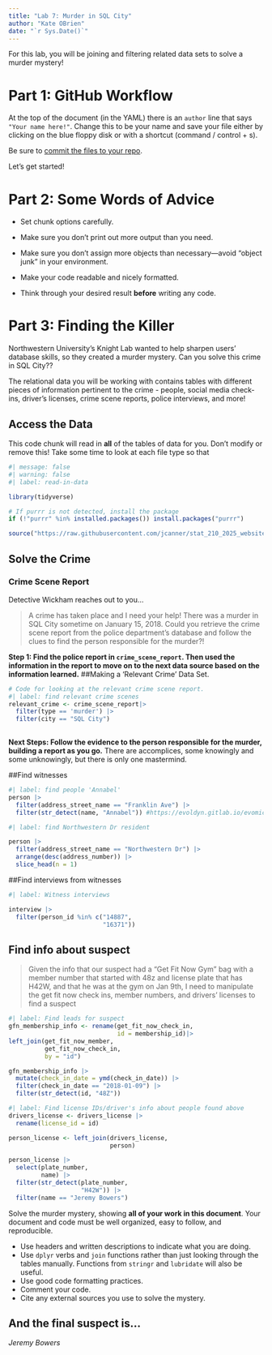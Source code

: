 ```yaml
---
title: "Lab 7: Murder in SQL City"
author: "Kate OBrien"
date: "`r Sys.Date()`"
---
```

For this lab, you will be joining and filtering related data sets to solve a murder mystery!

# Part 1: GitHub Workflow

At the top of the document (in the YAML) there is an `author` line that says 
`"Your name here!"`. Change this to be your name and save your file either by
clicking on the blue floppy disk or with a shortcut (command / control + s). 

Be sure to [commit the files to your repo](https://happygitwithr.com/existing-github-first#stage-and-commit). 

Let's get started!


# Part 2: Some Words of Advice

-   Set chunk options carefully.

-   Make sure you don't print out more output than you need.

-   Make sure you don't assign more objects than necessary---avoid "object junk"
in your environment.

-   Make your code readable and nicely formatted.

-   Think through your desired result **before** writing any code.

# Part 3: Finding the Killer

Northwestern University's Knight Lab wanted to help sharpen users' database
skills, so they created a murder mystery. Can you solve this crime in SQL City??

The relational data you will be working with contains tables with different
pieces of information pertinent to the crime - people, social media check-ins,
driver's licenses, crime scene reports, police interviews, and more!


## Access the Data

This code chunk will read in **all** of the tables of data for you. Don't modify or
remove this! Take some time to look at each file type so that 

```r
#| message: false
#| warning: false
#| label: read-in-data

library(tidyverse)

# If purrr is not detected, install the package
if (!"purrr" %in% installed.packages()) install.packages("purrr")

source("https://raw.githubusercontent.com/jcanner/stat_210_2025_website/main/labs/instructions/lab-7-setup.R")
```

## Solve the Crime

### Crime Scene Report

Detective Wickham reaches out to you...

> A crime has taken place and I need your help! There was a murder in SQL City sometime on January 15, 2018. Could you retrieve the crime scene report from the police department’s database and follow the clues to find the person responsible for the murder?!


**Step 1: Find the police report in `crime_scene_report`. Then used the information in the report to move on to the next data source based on the information learned.**
##Making a 'Relevant Crime' Data Set.
```r
# Code for looking at the relevant crime scene report.
#| label: find relevant crime scenes
relevant_crime <- crime_scene_report|>
  filter(type == 'murder') |>
  filter(city == "SQL City")
  
```




**Next Steps: Follow the evidence to the person responsible for the murder, building a report as you go.**
There are accomplices, some knowingly and some unknowingly, but there is only one mastermind.

##Find witnesses

```r
#| label: find people 'Annabel'
person |>
  filter(address_street_name == "Franklin Ave") |>
  filter(str_detect(name, "Annabel")) #https://evoldyn.gitlab.io/evomics-2018/ref-sheets/R_strings.pdf

```

```r
#| label: find Northwestern Dr resident

person |>
  filter(address_street_name == "Northwestern Dr") |>
  arrange(desc(address_number)) |>
  slice_head(n = 1)
```

##Find interviews from witnesses
```r
#| label: Witness interviews

interview |>
  filter(person_id %in% c("14887", 
                          "16371"))
```

## Find info about suspect
> Given the info that our suspect had a "Get Fit Now  Gym" bag with a member number that started with 48z and license plate that has H42W, and that he was at the gym on Jan 9th, I need to manipulate the get fit now check ins, member numbers, and drivers' licenses to find a suspect

```r
#| label: Find leads for suspect
gfn_membership_info <- rename(get_fit_now_check_in, 
                              id = membership_id)|>
left_join(get_fit_now_member, 
          get_fit_now_check_in, 
          by = "id")

gfn_membership_info |>
  mutate(check_in_date = ymd(check_in_date)) |>
  filter(check_in_date == "2018-01-09") |>
  filter(str_detect(id, "48Z"))

```

```r
#| label: Find license IDs/driver's info about people found above
drivers_license <- drivers_license |>
  rename(license_id = id)

person_license <- left_join(drivers_license, 
                            person)

person_license |>
  select(plate_number, 
         name) |>
  filter(str_detect(plate_number, 
                    "H42W")) |>
  filter(name == "Jeremy Bowers")

```



Solve the murder mystery, showing **all of your work in this document**. Your
document and code must be well organized, easy to follow, and reproducible.

+ Use headers and written descriptions to indicate what you are doing.
+ Use `dplyr` verbs and `join` functions rather than just looking through the
tables manually. Functions from `stringr` and `lubridate` will also be useful.
+ Use good code formatting practices.
+ Comment your code.
+ Cite any external sources you use to solve the mystery.



::: callout-note
## And the final suspect is...

*Jeremy Bowers*
:::
